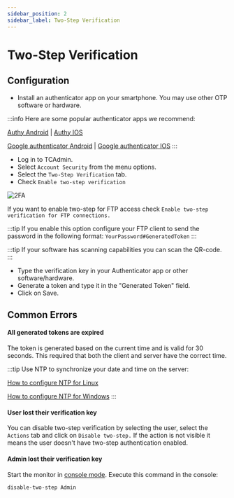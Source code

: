 ```yaml
---
sidebar_position: 2
sidebar_label: Two-Step Verification
---
```


# Two-Step Verification

## Configuration

- Install an authenticator app on your smartphone. You may use other OTP software or hardware.

:::info
Here are some popular authenticator apps we recommend:

[Authy Android](https://play.google.com/store/apps/details?id=com.authy.authy&hl=en&gl=US) | [Authy IOS](https://apps.apple.com/us/app/twilio-authy/id494168017)

[Google authenticator Android](https://play.google.com/store/apps/details?id=com.google.android.apps.authenticator2&hl=en&gl=US) | [Google authenticator IOS](https://apps.apple.com/us/app/google-authenticator/id388497605)
:::

- Log in to TCAdmin.
- Select `Account Security` from the menu options.
- Select the `Two-Step Verification` tab.
- Check `Enable two-step verification`

![2FA](/img/using-tca/2FA.png)

If you want to enable two-step for FTP access check `Enable two-step verification for FTP connections.`

:::tip
If you enable this option configure your FTP client to send the password in the following format: `YourPassword#GeneratedToken`
:::

:::tip
If your software has scanning capabilities you can scan the QR-code.
:::

- Type the verification key in your Authenticator app or other software/hardware.
- Generate a token and type it in the "Generated Token" field.
- Click on Save.

## Common Errors

#### All generated tokens are expired

The token is generated based on the current time and is valid for 30 seconds. This required that both the client and server have the correct time.

:::tip
Use NTP to synchronize your date and time on the server:

[How to configure NTP for Linux](https://www.digitalocean.com/community/tutorials/how-to-set-up-time-synchronization-on-ubuntu-20-04)

[How to configure NTP for Windows](https://www.vultr.com/docs/how-to-set-the-timezone-and-configure-ntp-on-windows-server/)
:::

#### User lost their verification key

You can disable two-step verification by selecting the user, select the `Actions` tab and click on `Disable two-step.` If the action is not visible it means the user doesn't have two-step authentication enabled.

#### Admin lost their verification key

Start the monitor in [console mode](/getting-started/server-components#startstop-in-console-mode). Execute this command in the console:

```
disable-two-step Admin
```